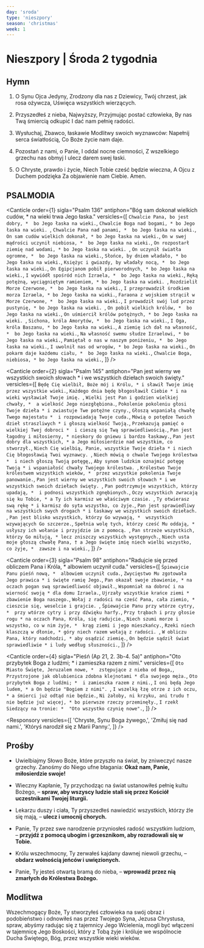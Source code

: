 ```yaml
---
day: 'sroda'
type: 'nieszpory'
season: 'christmas'
week: 1
---
```


# Nieszpory | Środa 2 tygodnia

<OpeningVersicle />

## Hymn

1. O Synu Ojca Jedyny,
   Zrodzony dla nas z Dziewicy,
   Twój chrzest, jak rosa ożywcza,
   Uświęca wszystkich wierzących.

2. Przyszedłeś z nieba, Najwyższy,
   Przyjmując postać człowieka,
   By nas Twą śmiercią odkupić
   I dać nam pełnię radości.

3. Wysłuchaj, Zbawco, łaskawie
   Modlitwy swoich wyznawców:
   Napełnij serca światłością,
   Co Boże życie nam daje.

4. Pozostań z nami, o Panie,
   I oddal nocne ciemności,
   Z wszelkiego grzechu nas obmyj
   I ulecz darem swej łaski.

5. O Chryste, prawdo i życie,
   Niech Tobie cześć będzie wieczna,
   A Ojcu z Duchem podzięka
   Za objawienie nam Ciebie. Amen.

## PSALMODIA

<Canticle
  order={1}
  sigla="Psalm 136"
  antiphon="Bóg sam dokonał wielkich cudów, * na wieki trwa Jego łaska."
  versicles={[
    `Chwalcie Pana, bo jest dobry, * 
bo Jego łaska na wieki.`,
    `Chwalcie Boga nad bogami, *
bo Jego łaska na wieki. `,
    `Chwalcie Pana nad panami, * 
bo Jego łaska na wieki.`,
    `On sam cudów wielkich dokonał, *
bo Jego łaska na wieki.`,
    `On w swej mądrości uczynił niebiosa, * 
bo Jego łaska na wieki.`,
    `On rozpostarł ziemię nad wodami, *
bo Jego łaska na wieki. `,
    `On uczynił światła ogromne, * 
bo Jego łaska na wieki.`,
    `Słońce, by dniem władało, *
bo Jego łaska na wieki.`,
    `Księżyc i gwiazdy, by władały nocą, * 
bo Jego łaska na wieki.`,
    `On Egipcjanom pobił pierworodnych, *
bo Jego łaska na wieki.`,
    `I wywiódł spośród nich Izraela, * 
bo Jego łaska na wieki.`,
    `Ręką potężną, wyciągniętym ramieniem, *
bo Jego łaska na wieki. `,
    `Rozdzielił Morze Czerwone, * 
bo Jego łaska na wieki.`,
    `I przeprowadził środkiem morza Izraela, *
bo Jego łaska na wieki.`,
    `Faraona z wojskiem strącił w Morze Czerwone, * 
bo Jego łaska na wieki.`,
    `I prowadził swój lud przez pustynię, *
bo Jego łaska na wieki. `,
    `On pobił wielkich królów, * 
bo Jego łaska na wieki.`,
    `On uśmiercił królów potężnych, *
bo Jego łaska na wieki. `,
    `Sichona, króla Amorytów, * 
bo Jego łaska na wieki.`,
    `I Oga, króla Baszanu, *
bo Jego łaska na wieki.`,
    `A ziemię ich dał na własność, * 
bo Jego łaska na wieki.`,
    `Na własność swemu słudze Izraelowi, *
bo Jego łaska na wieki.`,
    `Pamiętał o nas w naszym poniżeniu, * 
bo Jego łaska na wieki.`,
    `I uwolnił nas od wrogów, *
bo Jego łaska na wieki.`,
    `On pokarm daje każdemu ciału, * 
bo Jego łaska na wieki.`,
    `Chwalcie Boga, niebiosa, *
bo Jego łaska na wieki.`,
  ]}
/>

<Canticle
  order={2}
  sigla="Psalm 145"
  antiphon="Pan jest wierny we wszystkich swoich słowach * i we wszystkich dziełach swoich święty."
  versicles={[
    `Będę Cię wielbił, Boże mój i Królu, *
i sławił Twoje imię przez wszystkie wieki.`,
    `Każdego dnia będę błogosławił Ciebie *
i na wieki wysławiał Twoje imię. `,
    `Wielki jest Pan i godzien wielkiej chwały, * 
a wielkość Jego niezgłębiona.`,
    `Pokolenie pokoleniu głosi Twoje dzieła *
i zwiastuje Twe potężne czyny.`,
    `Głoszą wspaniałą chwałę Twego majestatu * 
i rozpowiadają Twoje cuda.`,
    `Mówią o potędze Twoich dzieł straszliwych *
i głoszą wielkość Twoją.`,
    `Przekazują pamięć o wielkiej Twej dobroci * 
i cieszą się Twą sprawiedliwością.`,
    `Pan jest łagodny i miłosierny, *
nieskory do gniewu i bardzo łaskawy.`,
    `Pan jest dobry dla wszystkich, *
a Jego miłosierdzie nad wszystkim, co stworzył.`,
    `Niech Cię wielbią, Panie, wszystkie Twoje dzieła *
i niech Cię błogosławią Twoi wyznawcy. `,
    `Niech mówią o chwale Twojego królestwa * 
i niech głoszą Twoją potęgę,`,
    `Aby synom ludzkim oznajmić potęgę Twoją *
i wspaniałość chwały Twojego królestwa. `,
    `Królestwo Twoje królestwem wszystkich wieków, * 
przez wszystkie pokolenia Twoje panowanie.`,
    `Pan jest wierny we wszystkich swoich słowach *
i we wszystkich swoich dziełach święty. `,
    `Pan podtrzymuje wszystkich, którzy upadają, * 
i podnosi wszystkich zgnębionych.`,
    `Oczy wszystkich zwracają się ku Tobie, *
a Ty ich karmisz we właściwym czasie. `,
    `Ty otwierasz swą rękę *
i karmisz do syta wszystko, co żyje.`,
    `Pan jest sprawiedliwy na wszystkich swych drogach *
i łaskawy we wszystkich swoich dziełach. `,
    `Pan jest blisko wszystkich, którzy Go wzywają, * 
wszystkich wzywających Go szczerze.`,
    `Spełnia wolę tych, którzy cześć Mu oddają, *
usłyszy ich wołanie i przyjdzie im z pomocą. `,
    `Pan strzeże wszystkich, którzy Go miłują, *
lecz zniszczy wszystkich występnych.`,
    `Niech usta moje głoszą chwałę Pana, †
a Jego święte imię niech wielbi wszystko, co żyje, * 
zawsze i na wieki.`,
  ]}
/>

<Canticle
  order={3}
  sigla="Psalm 98"
  antiphon="Radujcie się przed obliczem Pana i Króla, * albowiem uczynił cuda."
  versicles={[
    `Śpiewajcie Panu pieśń nową, * 
albowiem uczynił cuda.`,
    `Zwycięstwo Mu zgotowała Jego prawica *
i święte ramię Jego.`,
    `Pan okazał swoje zbawienie, *
na oczach pogan swą sprawiedliwość objawił.`,
    `Wspomniał na dobroć i na wierność swoją *
dla domu Izraela.`,
    `Ujrzały wszystkie krańce ziemi * 
zbawienie Boga naszego.`,
    `Wołaj z radości na cześć Pana, cała ziemio, *
cieszcie się, weselcie i grajcie. `,
    `Śpiewajcie Panu przy wtórze cytry, * 
przy wtórze cytry i przy dźwięku harfy.`,
    `Przy trąbach i przy głosie rogu *
na oczach Pana, Króla, się radujcie.`,
    `Niech szumi morze i wszystko, co w nim żyje, * 
krąg ziemi i jego mieszkańcy.`,
    `Rzeki niech klaszczą w dłonie, *
góry niech razem wołają z radości. `,
    `W obliczu Pana, który nadchodzi, *
aby osądzić ziemię.`,
    `On będzie sądził świat sprawiedliwie *
i ludy według słuszności.`,
  ]}
/>

<Canticle
  order={4}
  sigla="Pieśń (Ap 21, 2. 3b-4. 5a)"
  antiphon="Oto przybytek Boga z ludźmi; * i zamieszka razem z nimi."
  versicles={[
    `Oto Miasto Święte, Jeruzalem nowe, * 
zstępujące z nieba od Boga,`,
    `Przystrojone jak oblubienica zdobna klejnotami *
dla swojego męża.`,
    `Oto przybytek Boga z ludźmi; * 
i zamieszka razem z nimi.`,
    `I oni będą Jego ludem, *
a On będzie "Bogiem z nimi". `,
    `I wszelką łzę otrze z ich oczu, *
a śmierci już odtąd nie będzie.`,
    `Ni żałoby, ni krzyku, ani trudu † 
nie będzie już więcej, *
bo pierwsze rzeczy przeminęły.`,
    `I rzekł Siedzący na tronie: * 
"Oto wszystko czynię nowe".`,
  ]}
/>

<Passage
  sigla="Dz 26, 16"
  passage="Podnieś się i stań na nogi, bo ukazałem się tobie po to, aby ustanowić cię sługą i świadkiem tego, co zobaczyłeś, i tego, co ci objawię."
/>

<Responsory
  versicles={[
    'Chryste, Synu Boga żywego,',
    'Zmiłuj się nad nami.',
    'Któryś narodził się z Marii Panny.',
  ]}
/>

<Magnificat antiphon="Narodził się nam na ziemi Pan i Król królów. * Już przyszło do nas zbawienie świata i nasze odkupienie." />

## Prośby

- Uwielbiajmy Słowo Boże, które przyszło na świat, by zniweczyć nasze grzechy. Zanośmy do Niego ufne błagania: **Okaż nam, Panie, miłosierdzie swoje!**

- Wieczny Kapłanie, Ty przychodząc na świat ustanowiłeś pełnię kultu Bożego, – **spraw, aby wszyscy ludzie stali się przez Kościół uczestnikami Twojej liturgii.**

- Lekarzu duszy i ciała, Ty przyszedłeś nawiedzić wszystkich, którzy źle się mają, – **ulecz i umocnij chorych.**

- Panie, Ty przez swe narodzenie przyniosłeś radość wszystkim ludziom, – **przyjdź z pomocą ubogim i grzesznikom, aby rozradowali się w Tobie.**

- Królu wszechmocny, Ty zerwałeś kajdany dawnej niewoli grzechu, – **obdarz wolnością jeńców i uwięzionych.**

- Panie, Ty jesteś otwartą bramą do nieba, – **wprowadź przez nią zmarłych do Królestwa Bożego.**

<CustomIntercessions />

<KyrieEleison />

<LordsPrayer />

## Modlitwa

Wszechmogący Boże, Ty stworzyłeś człowieka na swój obraz i podobieństwo i odnowiłeś nas przez Twojego Syna, Jezusa Chrystusa, spraw, abyśmy radując się z tajemnicy Jego Wcielenia, mogli być włączeni w tajemnicę Jego Boskości, który z Tobą żyje i króluje we wspólnocie Ducha Świętego, Bóg, przez wszystkie wieki wieków.

<Amen />

<BlessingAndConcludingVersicle />

<SalveRegina />
